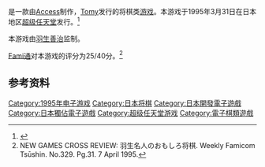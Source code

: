 {{NoteTA
| G1=Games
}}

{{vgname|羽生名人之趣味将棋|ja=羽生名人のおもしろ将棋}}是一款由[[Access|Access]]制作，[[多美_(公司)|Tomy]]发行的将棋类[[游戏|游戏]]。本游戏于1995年3月31日在日本地区[[超级任天堂|超级任天堂]]发行。<ref name="gamefaqs">{{cite web| url = http://www.gamefaqs.com/snes/571263-habu-meijin-no-omoshiro-shogi/data| title = Release information| publisher = [[GameFAQs|GameFAQs]]| date = | accessdate = 2015-09-26| archive-date = 2015-12-26| archive-url = https://web.archive.org/web/20151226044326/http://www.gamefaqs.com/snes/571263-habu-meijin-no-omoshiro-shogi/data| dead-url = no}}</ref>

本游戏由[[羽生善治|羽生善治]]监制。

[[Fami通|Fami通]]对本游戏的评分为25/40分。<ref>NEW GAMES CROSS REVIEW: 羽生名人のおもしろ将棋. Weekly Famicom Tsūshin. No.329. Pg.31. 7 April 1995.</ref>

== 参考资料 ==
{{Reflist}}

{{DEFAULTSORT:Habu Meijin no Omoshiro Shougi}}
[[Category:1995年电子游戏|Category:1995年电子游戏]]
[[Category:日本将棋|Category:日本将棋]]
[[Category:日本開發電子遊戲|Category:日本開發電子遊戲]]
[[Category:日本獨佔電子遊戲|Category:日本獨佔電子遊戲]]
[[Category:超级任天堂游戏|Category:超级任天堂游戏]]
[[Category:電子棋類遊戲|Category:電子棋類遊戲]]

{{board-videogame-stub}}